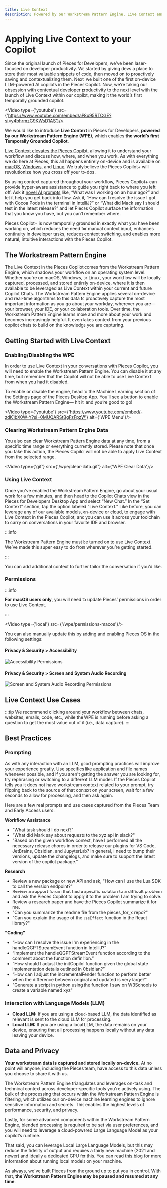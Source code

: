 ```yaml
---
title: Live Context
description: Powered by our Workstream Pattern Engine, Live Context enables the world’s first Temporally Grounded Copilot that understands your unique workflow
---
```



# Applying Live Context to your Copilot

Since the original launch of Pieces for Developers, we’ve been laser-focused on developer productivity. We started by giving devs a place to store their most valuable snippets of code, then moved on to proactively saving and contextualizing them. Next, we built one of the first on-device LLM-powered AI copilots in the Pieces Copilot. Now, we’re taking our obsession with contextual developer productivity to the next level with the launch of Live Context within our copilot, making it the world’s first temporally grounded copilot.

<Video type={'youtube'} src={'https://www.youtube.com/embed/aP8u95RTCGE?si=y4bhrmzG9KWsD1AS'}/>
<MiniSpacer />

We would like to introduce **Live Context** in Pieces for Developers, **powered by our Workstream Pattern Engine (WPE)**, which enables **the world’s first Temporally Grounded Copilot**.

[Live Context elevates the Pieces Copilot](https://code.pieces.app/blog/introducing-pieces-copilot-now-with-live-context), allowing it to understand your workflow and discuss how, where, and when you work. As with everything we do here at Pieces, this all happens entirely on-device and is available on [macOS](/installation-getting-started/macos), [Windows](/installation-getting-started/windows), and [Linux](/installation-getting-started/linux). We truly believe the Pieces Copilot+ will revolutionize how you cross off your to-dos.

By using context captured throughout your workflow, Pieces Copilot+ can provide hyper-aware assistance to guide you right back to where you left off. Ask it [novel AI prompts](https://pieces.app/blog/20-novel-ai-prompts-made-possible-only-by-pieces-copilot) like, “What was I working on an hour ago?” and let it help you get back into flow. Ask it, “How can I resolve the issue I got with Cocoa Pods in the terminal in IntelliJ?” or “What did Mack say I should test in the latest release?” and let Pieces Copilot surface the information that you know you have, but you can’t remember where.

Pieces Copilot+ is now temporally grounded in exactly what you have been working on, which reduces the need for manual context input, enhances continuity in developer tasks, reduces context switching, and enables more natural, intuitive interactions with the Pieces Copilot.

## The Workstream Pattern Engine

The Live Context in the Pieces Copilot comes from the Workstream Pattern Engine, which shadows your workflow on an operating system level. Whether you're on macOS, Windows, or Linux, your workflow will be locally captured, processed, and stored entirely on-device, where it is then available to be leveraged as Live Context within your current and future Copilot Chats. The Workstream Pattern Engine applies several on-device and real-time algorithms to this data to proactively capture the most important information as you go about your workday, wherever you are— your browser, your IDE, or your collaboration tools. Over time, the Workstream Pattern Engine learns more and more about your work and becomes increasingly helpful. It even takes context from your previous copilot chats to build on the knowledge you are capturing.

## Getting Started with Live Context

### Enabling/Disabling the WPE

In order to use Live Context in your conversations with Pieces Copilot, you will need to enable the Workstream Pattern Engine. You can disable it at any time, but remember that the Copilot will not be able to use Live Context from when you had it disabled.

To enable or disable the engine, head to the Machine Learning section of the Settings page of the Pieces Desktop App. You’ll see a button to enable the Workstream Pattern Engine— hit it, and you’re good to go!

<Video type={'youtube'} src={'https://www.youtube.com/embed/-zdK1bX0W-Y?si=0MUQARStBgFzFpzW'} alt={'WPE Menu'}/>

### Clearing Workstream Pattern Engine Data

You also can clear Workstream Pattern Engine data at any time, from a specific time range or everything currently stored. Please note that once you take this action, the Pieces Copilot will not be able to apply Live Context from the selected range.

<Video type={'gif'} src={'/wpe/clear-data.gif'} alt={'WPE Clear Data'}/>

### Using Live Context

Once you've enabled the Workstream Pattern Engine, go about your usual work for a few minutes, and then head to the Copilot Chats view in the Pieces for Developers Desktop App and select “New Chat.” In the “Set Context” section, tap the option labeled “Live Context." Like before, you can leverage any of our available models, on-device or cloud, to engage with Live Context in the Pieces Copilot, and you can use it across your toolchain to carry on conversations in your favorite IDE and browser.

:::info

The Workstream Pattern Engine must be turned on to use Live Context. We’ve made this super easy to do from wherever you’re getting started.

:::

You can add additional context to further tailor the conversation if you’d like.

### Permissions

:::info

**For macOS users only**, you will need to update Pieces’ permissions in order to use Live Context.

:::

<Video type={'local'}  src={'/wpe/permissions-macos'}/>

You can also manually update this by adding and enabling Pieces OS in the following settings:

#### Privacy & Security > Accessibility
![Accessibility Permissions](/wpe/accessibility-permissions.png)

#### Privacy & Security > Screen and System Audio Recording
![Screen and System Audio Recording Permissions](/wpe/screen-and-system-audio-permissions.png)

## Live Context Use Cases

:::tip
We recommend clicking around your workflow between chats, websites, emails, code, etc., while the WPE is running before asking a question to get the most value out of it (i.e., data capture).
:::

## Best Practices

### Prompting

As with any interaction with an LLM, good prompting practices will improve your experience greatly. Use specifics like application and file names whenever possible, and if you aren't getting the answer you are looking for, try rephrasing or switching to a different LLM model. If the Pieces Copilot tells you it does not have workstream context related to your prompt, try flipping back to the source of that context on your screen, wait for a few seconds to allow for processing, and then ask again.

Here are a few real prompts and use cases captured from the Pieces Team and Early Access users:

**Workflow Assistance**
- "What task should I do next?"
- "What did Mark say about requests to the xyz api in slack?"
- "Based on the given workflow context, have I performed all the necessary release chores in order to release our plugins for VS Code, JetBrains, Obsidian, and JupyterLab? In general, I need to bump their versions, update the changelogs, and make sure to support the latest version of the copilot package."

**Research**
- Review a new package or new API and ask, "How can I use the Lua SDK to call the version endpoint?"
- Review a support forum that had a specific solution to a difficult problem and ask the Pieces Copilot to apply it to the problem I am trying to solve.
- Review a research paper and have the Pieces Copilot summarize it for me.
- "Can you summarize the readme file from the pieces_for_x repo?"
- "Can you explain the usage of the `useEffect` function in the React library?"

**"Coding"**
- “How can I resolve the issue I'm experiencing in the handleQGPTStreamEvent function in IntelliJ?”
- “Implement the handleQGPTStreamEvent function according to the comment about the function definition.”
- “How should I adjust the initCopilot function given the global state implementation details outlined in Obsidian?”
- “How can I adjust the incrementalRender function to perform better when the difference between original and updated is very large?”
- "Generate a script in python using the function I saw on W3Schools to create a variable named xyz"

### Interaction with Language Models (LLM)

- **Cloud LLM:** If you are using a cloud-based LLM, the data identified as relevant is sent to the cloud LLM for processing.
- **Local LLM:** If you are using a local LLM, the data remains on your device, ensuring that all processing happens locally without any data leaving your device.

## Data and Privacy

**Your workstream data is captured and stored locally on-device.** At no point will anyone, including the Pieces team, have access to this data unless you choose to share it with us.

The Workstream Pattern Engine triangulates and leverages on-task and technical context across developer-specific tools you're actively using. The bulk of the processing that occurs within the Workstream Pattern Engine is filtering, which utilizes our on-device machine learning engines to ignore sensitive information and secrets. This enables the highest levels of performance, security, and privacy.

Lastly, for some advanced components within the Workstream Pattern Engine, blended processing is required to be set via user preferences, and you will need to leverage a cloud-powered Large Language Model as your copilot’s runtime.

That said, you can leverage Local Large Language Models, but this may reduce the fidelity of output and requires a fairly new machine (2021 and newer) and ideally a dedicated GPU for this. You can read [this blog](https://code.pieces.app/blog/how-to-run-an-llm-locally-with-pieces) for more information about running local models on your machine.

As always, we've built Pieces from the ground up to put you in control. With that, **the Workstream Pattern Engine may be paused and resumed at any time**.
